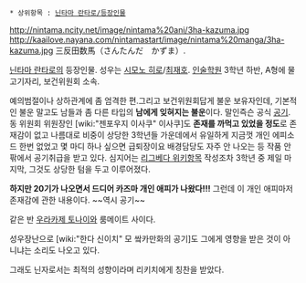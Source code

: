  * 상위항목 : [[닌타마 란타로/등장인물]]

http://nintama.ncity.net/image/nintama%20ani/3ha-kazuma.jpg
http://kaailove.nayana.com/nintamastart/image/nintama%20manga/3ha-kazuma.jpg
三反田数馬（さんたんだ　かずま）.

[[닌타마 란타로]]의 등장인물. 성우는 [[시모노 히로]]/[[최재호]]. [[인술학원]] 3학년 하반, A형에 물고기자리, 보건위원회 소속.

예의범절이나 상하관계에 좀 엄격한 편.그리고 보건위원회답게 불운 보유자인데, 기본적인 불운 말고도 남들과 좀 다른 타입의 '''남에게 잊혀지는 불운'''이다. 말인즉슨 공식 [[공기]]. 동 위원회 위원장인 [wiki:"젠포우지 이사쿠" 이사쿠]도 '''존재를 까먹고 있었을 정도'''로 존재감이 없고 나름대로 비중이 상당한 3학년들 가운데에서 유일하게 지금껏 개인 에피소드 한번 없었고 몇 마디 하나 싶으면 급퇴장이요 배경담당도 자주 안 나오는 등 작품 안팎에서 공기취급을 받고 있다. 심지어는 [[리그베다 위키]]항목 작성조차 3학년 중 제일 마지막, 그것도 상당한 텀을 두고 이루어졌다.

'''하지만 20기가 나오면서 드디어 카즈마 개인 애피가 나왔다!!!''' 그런데 이 개인 애피마저 존재감에 관한 내용이다. ~~역시 공기~~

같은 반 [[우라카제 토나이]]와 룸메이트 사이다.

성우장난으로 [wiki:"한다 신이치" 모 쌐카만화의 공기]도 그에게 영향을 받은 것이 아니냐는 소리도 나오고 있다.

그래도 닌자로서는 최적의 성향이라며 리키치에게 칭찬을 받았다.
